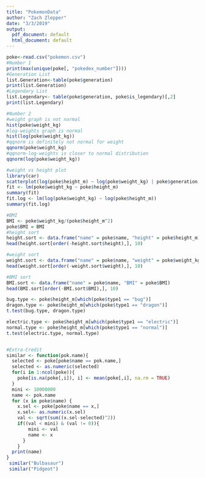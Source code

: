 ```yaml
---
title: "PokemonData"
author: "Zach Zlepper"
date: "3/3/2019"
output:
  pdf_document: default
  html_document: default
---
```


```r
poke<-read.csv("pokemon.csv")
#Number 1
print(max(unique(poke[, "pokedex_number"])))
#Generation List
list.Generation<-table(poke$generation)
print(list.Generation)
#Legendary List
list.Legendary<- table(poke$generation, poke$is_legendary)[,2]
print(list.Legendary)

#Number 2
#weight graph is not normal
hist(poke$weight_kg)
#log-weights graph is normal
hist(log(poke$weight_kg))
#qqnorm is definitely not normal for weight
qqnorm(poke$weight_kg)
#qqnorm-log-weights is closer to normal distribution
qqnorm(log(poke$weight_kg))

#weight vs height plot
library(car)
scatterplot(log(poke$height_m) ~ log(poke$weight_kg) | poke$generation, data=poke)
fit <- lm(poke$weight_kg ~ poke$height_m)
summary(fit)
fit.log <- lm(log(poke$weight_kg) ~ log(poke$height_m))
summary(fit.log)

#BMI
BMI <- poke$weight_kg/(poke$height_m^2)
poke$BMI = BMI
#height sort
height.sort <- data.frame("name" = poke$name, "height" = poke$height_m)
head(height.sort[order(-height.sort$height),], 10)

#weight sort
weight.sort <- data.frame("name" = poke$name, "weight" = poke$weight_kg)
head(weight.sort[order(-weight.sort$weight),], 10)

#BMI sort
BMI.sort <- data.frame("name" = poke$name, "BMI" = poke$BMI)
head(BMI.sort[order(-BMI.sort$BMI),], 10)

bug.type <- poke$height_m[which(poke$type1 == "bug")]
dragon.type <- poke$height_m[which(poke$type1 == "dragon")]
t.test(bug.type, dragon.type)

electric.type <- poke$height_m[which(poke$type1 == "electric")]
normal.type <- poke$height_m[which(poke$type1 == "normal")]
t.test(electric.type, normal.type)


#Extra-Credit
similar <- function(pok.name){
  selected <- poke[poke$name == pok.name,]
  selected <- as.numeric(selected)
  for(i in 1:ncol(poke)){
    poke[is.na(poke[,i]), i] <- mean(poke[,i], na.rm = TRUE)
  }
  mini <- 10000000
  name <- pok.name
  for (x in poke$name) {
    x.sel <- poke[poke$name == x,]
    x.sel<- as.numeric(x.sel)
    val <- sqrt(sum((x.sel-selected)^2))
    if((val < mini) & (val != 0)){
        mini <- val
        name <- x
      }
    }
  print(name)
}
 similar("Bulbasaur")
 similar("Pidgeot")
```

